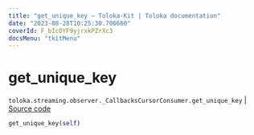 ```yaml
---
title: "get_unique_key — Toloka-Kit | Toloka documentation"
date: "2023-08-28T10:25:30.706660"
coverId: F_bIcOYF9yjrxkPZrXc3
docsMenu: "tkitMenu"
---
```


# get_unique_key

`toloka.streaming.observer._CallbacksCursorConsumer.get_unique_key` | [Source code](https://github.com/Toloka/toloka-kit/blob/v1.2.1/src/streaming/observer.py#L281)

```python
get_unique_key(self)
```